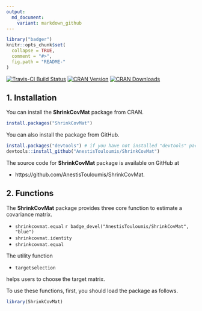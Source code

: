 ```yaml
---
output:
  md_document:
    variant: markdown_github
---
```


<!-- README.md is generated from README.Rmd. Please edit that file -->

```r
library("badger")
knitr::opts_chunk$set(
  collapse = TRUE,
  comment = "#>",
  fig.path = "README-"
)
```
[![Travis-CI Build Status](https://travis-ci.org/AnestisTouloumis/ShrinkCovMat.svg?branch=master)](https://travis-ci.org/AnestisTouloumis/ShrinkCovMat)
[![CRAN Version](http://www.r-pkg.org/badges/version/ShrinkCovMat)](https://cran.r-project.org/package=ShrinkCovMat)
[![CRAN Downloads](http://cranlogs.r-pkg.org/badges/grand-total/ShrinkCovMat)](http://cranlogs.r-pkg.org/badges/grand-total/ShrinkCovMat)

## 1. Installation

You can install the **ShrinkCovMat** package from CRAN.

```r
install.packages("ShrinkCovMat")
```


You can also install the package from GitHub. 

```r
install.packages("devtools") # if you have not installed "devtools" package
devtools::install_github("AnestisTouloumis/ShrinkCovMat")
```

The source code for **ShrinkCovMat** package is available on GitHub at

- https://github.com/AnestisTouloumis/ShrinkCovMat.

## 2. Functions

The **ShrinkCovMat** package provides three core function to estimate a covariance matrix.

- `shrinkcovmat.equal` `r badge_devel("AnestisTouloumis/ShrinkCovMat", "blue")`
- `shrinkcovmat.identity`
- `shrinkcovmat.equal`

The utility function 

- `targetselection`

helps users to choose the target matrix.

To use these functions, first, you should load the package as follows.

```r
library(ShrinkCovMat)
```

